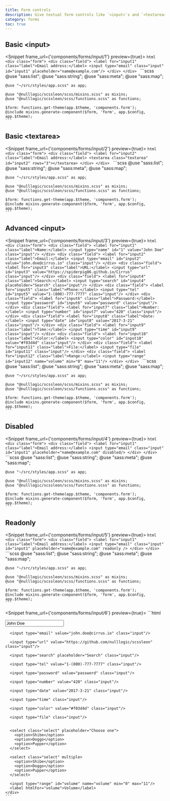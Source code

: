 ```yaml
---
title: Form controls
description: Give textual form controls like `<input>`s and `<textarea>`s an upgrade with custom styles, sizing, focus states, and more.
category: forms
toc: true
---
```


## Basic &lt;input&gt;

<Snippet frame_url={'components/forms/input/1'} preview={true}>
  <Fragment slot="html">
    ```html
    <div class="form">
      <div class="field">
        <label for="input1" class="label">Email address:</label>
        <input type="email" class="input"
               id="input1" placeholder="name@example.com"/>
      </div>
    </div>
    ```
  </Fragment>
  <Fragment slot="scss">
    ```scss
    @use "sass:list";
    @use "sass:string";
    @use "sass:meta";
    @use "sass:map";

    @use "~/src/styles/app.scss" as app;

    @use "@nulllogic/scssleon/scss/mixins.scss" as mixins;
    @use "@nulllogic/scssleon/scss/functions.scss" as functions;

    $form: functions.get-theme(app.$theme, 'components.form');
    @include mixins.generate-component($form, 'form', app.$config, app.$theme);
    ```
  </Fragment>
</Snippet>

## Basic &lt;textarea&gt;

<Snippet frame_url={'components/forms/input/2'} preview={true}>
  <Fragment slot="html">
    ```html
    <div class="form">
      <div class="field">
        <label for="input2" class="label">Email address:</label>
        <textarea class="textarea" id="input2" rows="3"></textarea>
      </div>
    </div>
    ```
  </Fragment>
  <Fragment slot="scss">
    ```scss
    @use "sass:list";
    @use "sass:string";
    @use "sass:meta";
    @use "sass:map";

    @use "~/src/styles/app.scss" as app;

    @use "@nulllogic/scssleon/scss/mixins.scss" as mixins;
    @use "@nulllogic/scssleon/scss/functions.scss" as functions;

    $form: functions.get-theme(app.$theme, 'components.form');
    @include mixins.generate-component($form, 'form', app.$config, app.$theme);
    ```
  </Fragment>
</Snippet>

## Advanced &lt;input&gt;

<Snippet frame_url={'components/forms/input/3'} preview={true}>
  <Fragment slot="html">
    ```html
    <div class="form">
      <div class="field">
        <label for="input1" class="label">Name:</label>
        <input type="name" id="1" value="John Doe" class="input"/>
      </div>
      <div class="field">
        <label for="input2" class="label">Email:</label>
        <input type="email" id="input2" value="john.doe@cirrus.io" class="input"/>
      </div>
      <div class="field">
        <label for="input3" class="label">URL:</label>
        <input type="url" id="input3" value="https://spiderpig86.github.io/Cirrus" class="input"/>
      </div>
      <div class="field">
        <label for="input4" class="label">Search:</label>
        <input type="search" id="input4" placeholder="Search" class="input"/>
      </div>
      <div class="field">
        <label for="input5" class="label">Phone:</label>
        <input type="tel" id="input5" value="1-(800)-777-7777" class="input"/>
      </div>
      <div class="field">
        <label for="input6" class="label">Password:</label>
        <input type="password" id="input6" value="password" class="input"/>
      </div>
      <div class="field">
        <label for="input7" class="label">Number:</label>
        <input type="number" id="input7" value="420" class="input"/>
      </div>
      <div class="field">
        <label for="input8" class="label">Date:</label>
        <input type="date" id="input8" value="2017-3-21" class="input"/>
      </div>
      <div class="field">
        <label for="input9" class="label">Time:</label>
        <input type="time" id="input9" class="input"/>
      </div>
      <div class="field">
        <label for="input10" class="label">Color:</label>
        <input type="color" id="input10" value="#f03d4d" class="input"/>
      </div>
      <div class="field">
        <label for="input11" class="label">File:</label>
        <input type="file" id="input11" class="input"/>
      </div>
      <div class="field">
        <label for="input12" class="label">Range:</label>
        <input type="range" id="input12" name="volume" min="0" max="11"/>
      </div>
    </div>
    ```
  </Fragment>
  <Fragment slot="scss">
    ```scss
    @use "sass:list";
    @use "sass:string";
    @use "sass:meta";
    @use "sass:map";

    @use "~/src/styles/app.scss" as app;

    @use "@nulllogic/scssleon/scss/mixins.scss" as mixins;
    @use "@nulllogic/scssleon/scss/functions.scss" as functions;

    $form: functions.get-theme(app.$theme, 'components.form');
    @include mixins.generate-component($form, 'form', app.$config, app.$theme);
    ```
  </Fragment>
</Snippet>

## Disabled

<Snippet frame_url={'components/forms/input/4'} preview={true}>
  <Fragment slot="html">
    ```html
    <div class="form">
      <div class="field">
        <label for="input1" class="label">Email address:</label>
        <input type="email" class="input"
               id="input1" placeholder="name@example.com" disabled/>
      </div>
    </div>
    ```
  </Fragment>
  <Fragment slot="scss">
    ```scss
    @use "sass:list";
    @use "sass:string";
    @use "sass:meta";
    @use "sass:map";

    @use "~/src/styles/app.scss" as app;

    @use "@nulllogic/scssleon/scss/mixins.scss" as mixins;
    @use "@nulllogic/scssleon/scss/functions.scss" as functions;

    $form: functions.get-theme(app.$theme, 'components.form');
    @include mixins.generate-component($form, 'form', app.$config, app.$theme);
    ```
  </Fragment>
</Snippet>

## Readonly

<Snippet frame_url={'components/forms/input/5'} preview={true}>
  <Fragment slot="html">
    ```html
    <div class="form">
      <div class="field">
        <label for="input1" class="label">Email address:</label>
        <input type="email" class="input"
               id="input1" placeholder="name@example.com" readonly />
      </div>
    </div>
    ```
  </Fragment>
  <Fragment slot="scss">
    ```scss
    @use "sass:list";
    @use "sass:string";
    @use "sass:meta";
    @use "sass:map";

    @use "~/src/styles/app.scss" as app;

    @use "@nulllogic/scssleon/scss/mixins.scss" as mixins;
    @use "@nulllogic/scssleon/scss/functions.scss" as functions;

    $form: functions.get-theme(app.$theme, 'components.form');
    @include mixins.generate-component($form, 'form', app.$config, app.$theme);
    ```
  </Fragment>
</Snippet>

<Snippet frame_url={'components/forms/input/6'} preview={true}>
  <Fragment slot="html">
    ```html
    <div>
      <input type="name" value="John Doe" class="input"/>

      <input type="email" value="john.doe@cirrus.io" class="input"/>

      <input type="url" value="https://github.com/nulllogic/scssleon" class="input"/>

      <input type="search" placeholder="Search" class="input"/>

      <input type="tel" value="1-(800)-777-7777" class="input"/>

      <input type="password" value="password" class="input"/>

      <input type="number" value="420" class="input"/>

      <input type="date" value="2017-3-21" class="input"/>

      <input type="time" class="input"/>

      <input type="color" value="#f03d4d" class="input"/>

      <input type="file" class="input"/>


      <select class="select" placeholder="Choose one">
        <option>Shibe</option>
        <option>Doggo</option>
        <option>Pupper</option>
      </select>

      <select class="select" multiple>
        <option>Shibe</option>
        <option>Doggo</option>
        <option>Pupper</option>
      </select>

      <input type="range" id="volume" name="volume" min="0" max="11"/>
      <label htmlFor="volume">Volume</label>
    </div>
    ```
  </Fragment>
</Snippet>

